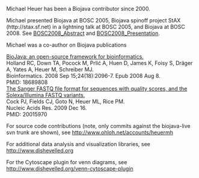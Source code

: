 Michael Heuer has been a Biojava contributor since 2000.


Michael presented Biojava at BOSC 2005, Biojava spinoff project StAX (http://stax.sf.net) in a lightning talk at BOSC 2005, and Biojava at BOSC 2008.  See [[BOSC2008_Abstract]] and [[BOSC2008_Presentation]].


Michael was a co-author on Biojava publications

[http://www.ncbi.nlm.nih.gov/pubmed/18689808 BioJava: an open-source framework for bioinformatics.]<br/>
Holland RC, Down TA, Pocock M, Prlić A, Huen D, James K, Foisy S, Dräger A, Yates A, Heuer M, Schreiber MJ.<br/>
Bioinformatics. 2008 Sep 15;24(18):2096-7. Epub 2008 Aug 8.<br/>
PMID: 18689808<br/>

[http://www.ncbi.nlm.nih.gov/pubmed/20015970 The Sanger FASTQ file format for sequences with quality scores, and the Solexa/Illumina FASTQ variants.]<br/>
Cock PJ, Fields CJ, Goto N, Heuer ML, Rice PM.<br/>
Nucleic Acids Res. 2009 Dec 16.<br/>
PMID: 20015970<br/>


For source code contributions (note, only commits against the biojava-live svn trunk are shown), see http://www.ohloh.net/accounts/heuermh


For additional data analysis and visualization libraries, see http://www.dishevelled.org


For the Cytoscape plugin for venn diagrams, see http://www.dishevelled.org/venn-cytoscape-plugin